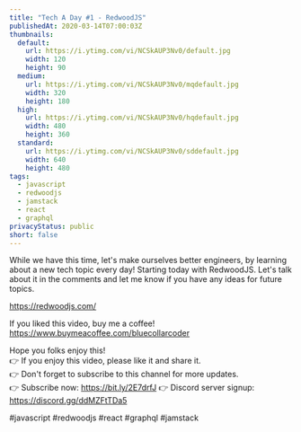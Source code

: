 ```yaml
---
title: "Tech A Day #1 - RedwoodJS"
publishedAt: 2020-03-14T07:00:03Z
thumbnails:
  default:
    url: https://i.ytimg.com/vi/NCSkAUP3Nv0/default.jpg
    width: 120
    height: 90
  medium:
    url: https://i.ytimg.com/vi/NCSkAUP3Nv0/mqdefault.jpg
    width: 320
    height: 180
  high:
    url: https://i.ytimg.com/vi/NCSkAUP3Nv0/hqdefault.jpg
    width: 480
    height: 360
  standard:
    url: https://i.ytimg.com/vi/NCSkAUP3Nv0/sddefault.jpg
    width: 640
    height: 480
tags:
  - javascript
  - redwoodjs
  - jamstack
  - react
  - graphql
privacyStatus: public
short: false
---
```

  
  While we have this time, let's make ourselves better engineers, by learning about a new tech topic every day! Starting today with RedwoodJS. Let's talk about it in the comments and let me know if you have any ideas for future topics. 

https://redwoodjs.com/

If you liked this video, buy me a coffee! https://www.buymeacoffee.com/bluecollarcoder

Hope you folks enjoy this!    
👉 If you enjoy this video, please like it and share it.    
👉 Don't forget to subscribe to this channel for more updates.    
👉 Subscribe now: https://bit.ly/2E7drfJ
👉 Discord server signup: https://discord.gg/ddMZFtTDa5

#javascript #redwoodjs #react #graphql #jamstack
  